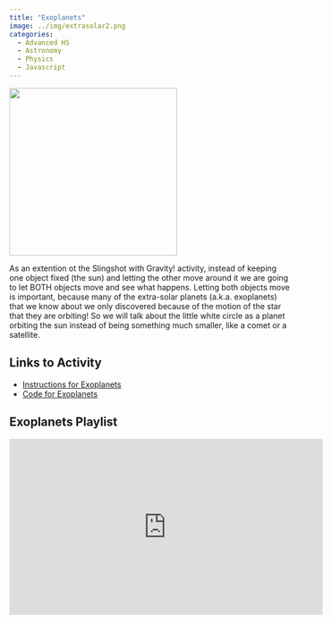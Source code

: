 ```yaml
---
title: "Exoplanets"
image: ../img/extrasolar2.png
categories:
  - Advanced HS
  - Astronomy
  - Physics
  - Javascript
---
```


![](../img/extrasolar.png){width=300 fig-align="center"}

As an extention ot the Slingshot with Gravity! activity, instead of keeping one object fixed (the sun) and letting the other move around it we are going to let BOTH objects move and see what happens. Letting both objects move is important, because many of the extra-solar planets (a.k.a. exoplanets) that we know about we only discovered because of the motion of the star that they are orbiting! So we will talk about the little white circle as a planet orbiting the sun instead of being something much smaller, like a comet or a satellite.

## Links to Activity
* [Instructions for Exoplanets](https://www.asc.ohio-state.edu/orban.14/stemcoding/exoplanet3/exoplanet.html)
* [Code for Exoplanets](https://editor.p5js.org/ChrisOrban/sketches/BQe7De3FQ)

## Exoplanets Playlist

<iframe width="560" height="315" src="https://www.youtube.com/embed/videoseries?si=KFSARoCnLvwgUxaK&amp;list=PLISRe8GegO8RhRHNAIvFfYiw55Rt9Ih-r" title="YouTube video player" frameborder="0" allow="accelerometer; autoplay; clipboard-write; encrypted-media; gyroscope; picture-in-picture; web-share" referrerpolicy="strict-origin-when-cross-origin" allowfullscreen></iframe>